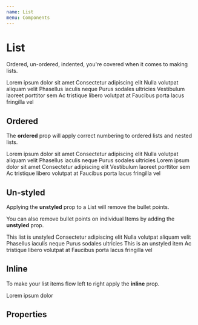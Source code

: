 ```yaml
---
name: List
menu: Components
---
```



# List

Ordered, un-ordered, indented, you're covered when it comes to making lists.

<Playground>
    <List>
        <List.Item>Lorem ipsum dolor sit amet</List.Item>
        <List.Item>Consectetur adipiscing elit</List.Item>
        <List.Item>Nulla volutpat aliquam velit
            <List>
                <List.Item>Phasellus iaculis neque</List.Item>
                <List.Item>Purus sodales ultricies</List.Item>
                <List.Item>Vestibulum laoreet porttitor sem</List.Item>
                <List.Item>Ac tristique libero volutpat at</List.Item>
            </List>
        </List.Item>
        <List.Item>Faucibus porta lacus fringilla vel</List.Item>
    </List>
</Playground>

## Ordered
The **ordered** prop will apply correct numbering to ordered lists and nested lists.

<Playground>
    <List ordered>
        <List.Item>Lorem ipsum dolor sit amet</List.Item>
        <List.Item>Consectetur adipiscing elit</List.Item>
        <List.Item>Nulla volutpat aliquam velit
            <List ordered>
                <List.Item>Phasellus iaculis neque</List.Item>
                <List.Item>Purus sodales ultricies
                    <List ordered>
                        <List.Item>Lorem ipsum dolor sit amet</List.Item>
                        <List.Item>Consectetur adipiscing elit</List.Item>
                    </List>
                </List.Item>
                <List.Item>Vestibulum laoreet porttitor sem</List.Item>
                <List.Item>Ac tristique libero volutpat at</List.Item>
            </List>
        </List.Item>
        <List.Item>Faucibus porta lacus fringilla vel</List.Item>
    </List>
</Playground>

## Un-styled
Applying the **unstyled** prop to a List will remove the bullet points.

You can also remove bullet points on individual Items by adding the **unstyled** prop.

<Playground>
    <List unstyled>
        <List.Item>This list is unstyled</List.Item>
        <List.Item>Consectetur adipiscing elit</List.Item>
        <List.Item>Nulla volutpat aliquam velit
            <List>
                <List.Item>Phasellus iaculis neque</List.Item>
                <List.Item>Purus sodales ultricies</List.Item>
                <List.Item unstyled>This is an unstyled item</List.Item>
                <List.Item>Ac tristique libero volutpat at</List.Item>
            </List>
        </List.Item>
        <List.Item>Faucibus porta lacus fringilla vel</List.Item>
    </List>
</Playground>

## Inline
To make your list items flow left to right apply the **inline** prop.

<Playground>
    <List inline>
        <List.Item>Lorem</List.Item>
        <List.Item>ipsum</List.Item>
        <List.Item>dolor</List.Item>
    </List>
</Playground>

## Properties
<PropsTable of={List} />